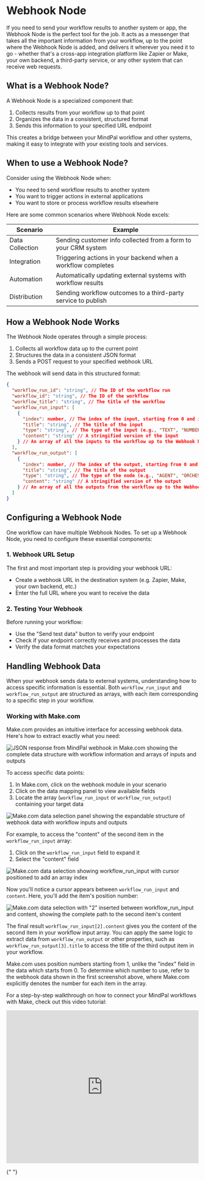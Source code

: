 # Webhook Node

If you need to send your workflow results to another system or app, the Webhook Node is the perfect tool for the job. It acts as a messenger that takes all the important information from your workflow, up to the point where the Webhook Node is added, and delivers it wherever you need it to go - whether that's a cross-app integration platform like Zapier or Make, your own backend, a third-party service, or any other system that can receive web requests.

## What is a Webhook Node?

A Webhook Node is a specialized component that:

1. Collects results from your workflow up to that point
2. Organizes the data in a consistent, structured format
3. Sends this information to your specified URL endpoint

This creates a bridge between your MindPal workflow and other systems, making it easy to integrate with your existing tools and services.

## When to use a Webhook Node?

Consider using the Webhook Node when:

- You need to send workflow results to another system
- You want to trigger actions in external applications
- You want to store or process workflow results elsewhere

Here are some common scenarios where Webhook Node excels:

| Scenario        | Example                                                        |
| --------------- | -------------------------------------------------------------- |
| Data Collection | Sending customer info collected from a form to your CRM system |
| Integration     | Triggering actions in your backend when a workflow completes   |
| Automation      | Automatically updating external systems with workflow results  |
| Distribution    | Sending workflow outcomes to a third-party service to publish  |

## How a Webhook Node Works

The Webhook Node operates through a simple process:

1. Collects all workflow data up to the current point
2. Structures the data in a consistent JSON format
3. Sends a POST request to your specified webhook URL

The webhook will send data in this structured format:

```json
{
  "workflow_run_id": "string", // The ID of the workflow run
  "workflow_id": "string", // The ID of the workflow
  "workflow_title": "string", // The title of the workflow
  "workflow_run_input": [
    {
      "index": number, // The index of the input, starting from 0 and incrementally going up
      "title": "string", // The title of the input
      "type": "string", // The type of the input (e.g., "TEXT", "NUMBER", "DATE", "SELECT", etc.)
      "content": "string" // A stringified version of the input
    } // An array of all the inputs to the workflow up to the Webhook Node
  ],
  "workflow_run_output": [
    {
      "index": number, // The index of the output, starting from 0 and incrementally going up
      "title": "string", // The title of the output
      "type": "string", // The type of the node (e.g., "AGENT", "ORCHESTRATOR_WORKER", "LOOP", "EVALUATOR_OPTIMIZER", etc.)
      "content": "string" // A stringified version of the output
    } // An array of all the outputs from the workflow up to the Webhook Node
  ]
}
```

## Configuring a Webhook Node

One workflow can have multiple Webhook Nodes. To set up a Webhook Node, you need to configure these essential components:

### 1. Webhook URL Setup

The first and most important step is providing your webhook URL:

- Create a webhook URL in the destination system (e.g. Zapier, Make, your own backend, etc.)
- Enter the full URL where you want to receive the data

### 2. Testing Your Webhook

Before running your workflow:

- Use the "Send test data" button to verify your endpoint
- Check if your endpoint correctly receives and processes the data
- Verify the data format matches your expectations

## Handling Webhook Data

When your webhook sends data to external systems, understanding how to access specific information is essential. Both `workflow_run_input` and `workflow_run_output` are structured as arrays, with each item corresponding to a specific step in your workflow.

### Working with Make.com

Make.com provides an intuitive interface for accessing webhook data. Here's how to extract exactly what you need:

![JSON response from MindPal webhook in Make.com showing the complete data structure with workflow information and arrays of inputs and outputs](/features/workflow/webhook/make-data.png)

To access specific data points:

1. In Make.com, click on the webhook module in your scenario
2. Click on the data mapping panel to view available fields
3. Locate the array (`workflow_run_input` or `workflow_run_output`) containing your target data

![Make.com data selection panel showing the expandable structure of webhook data with workflow inputs and outputs](/features/workflow/webhook/make-selection.png)

For example, to access the "content" of the second item in the `workflow_run_input` array:

1. Click on the `workflow_run_input` field to expand it
2. Select the "content" field

![Make.com data selection showing workflow_run_input with cursor positioned to add an array index](/features/workflow/webhook/make-data-item-1.png)

Now you'll notice a cursor appears between `workflow_run_input` and `content`. Here, you'll add the item's position number:

![Make.com data selection with "2" inserted between workflow_run_input and content, showing the complete path to the second item's content](/features/workflow/webhook/make-data-item-2.png)

The final result `workflow_run_input[2].content` gives you the content of the second item in your workflow input array. You can apply the same logic to extract data from `workflow_run_output` or other properties, such as `workflow_run_output[3].title` to access the title of the third output item in your workflow.


<Callout emoji="💡">
  Make.com uses position numbers starting from 1, unlike the "index" field in
  the data which starts from 0. To determine which number to use, refer to the
  webhook data shown in the first screenshot above, where Make.com explicitly
  denotes the number for each item in the array.
</Callout>

For a step-by-step walkthrough on how to connect your MindPal workflows with Make, check out this video tutorial:

<iframe
  width="100%"
  height="400"
  src="https://www.youtube.com/embed/pEq27xw2CKE"
  title="Connecting MindPal with Make Tutorial"
  frameBorder="0"
  allow="accelerometer; autoplay; clipboard-write; encrypted-media; gyroscope; picture-in-picture"
  allowFullScreen
></iframe>


<PageFooter />{" "}
